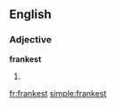 ==English==

===Adjective===
'''frankest'''

# {{superlative of|[[frank]]}}

[[fr:frankest]]
[[simple:frankest]]